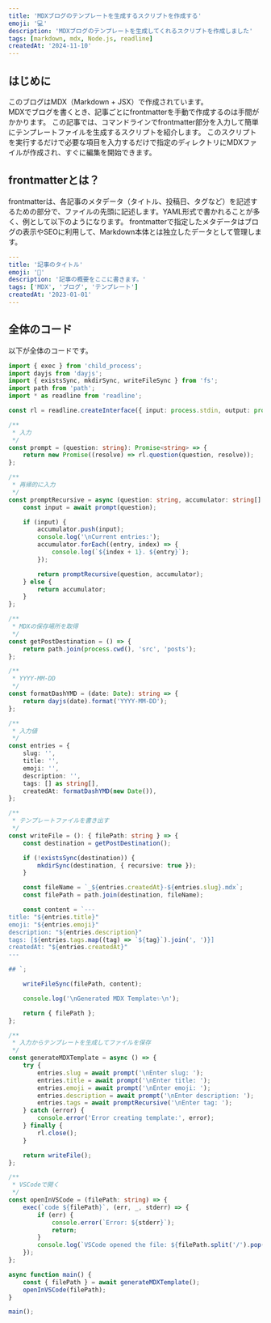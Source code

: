 ```yaml
---
title: 'MDXブログのテンプレートを生成するスクリプトを作成する'
emoji: '💻'
description: 'MDXブログのテンプレートを生成してくれるスクリプトを作成しました'
tags: [markdown, mdx, Node.js, readline]
createdAt: '2024-11-10'
---
```


## はじめに

このブログはMDX（Markdown + JSX）で作成されています。  
MDXでブログを書くとき、記事ごとにfrontmatterを手動で作成するのは手間がかかります。
この記事では、コマンドラインでfrontmatter部分を入力して簡単にテンプレートファイルを生成するスクリプトを紹介します。
このスクリプトを実行するだけで必要な項目を入力するだけで指定のディレクトリにMDXファイルが作成され、すぐに編集を開始できます。

## frontmatterとは？

frontmatterは、各記事のメタデータ（タイトル、投稿日、タグなど）を記述するための部分で、ファイルの先頭に記述します。YAML形式で書かれることが多く、例として以下のようになります。
frontmatterで指定したメタデータはブログの表示やSEOに利用して、Markdown本体とは独立したデータとして管理します。

```yaml
---
title: '記事のタイトル'
emoji: '📄'
description: '記事の概要をここに書きます。'
tags: ['MDX', 'ブログ', 'テンプレート']
createdAt: '2023-01-01'
---
```

## 全体のコード

以下が全体のコードです。

```ts
import { exec } from 'child_process';
import dayjs from 'dayjs';
import { existsSync, mkdirSync, writeFileSync } from 'fs';
import path from 'path';
import * as readline from 'readline';

const rl = readline.createInterface({ input: process.stdin, output: process.stdout });

/**
 * 入力
 */
const prompt = (question: string): Promise<string> => {
	return new Promise((resolve) => rl.question(question, resolve));
};

/**
 * 再帰的に入力
 */
const promptRecursive = async (question: string, accumulator: string[] = []) => {
	const input = await prompt(question);

	if (input) {
		accumulator.push(input);
		console.log('\nCurrent entries:');
		accumulator.forEach((entry, index) => {
			console.log(`${index + 1}. ${entry}`);
		});

		return promptRecursive(question, accumulator);
	} else {
		return accumulator;
	}
};

/**
 * MDXの保存場所を取得
 */
const getPostDestination = () => {
	return path.join(process.cwd(), 'src', 'posts');
};

/**
 * YYYY-MM-DD
 */
const formatDashYMD = (date: Date): string => {
	return dayjs(date).format('YYYY-MM-DD');
};

/**
 * 入力値
 */
const entries = {
	slug: '',
	title: '',
	emoji: '',
	description: '',
	tags: [] as string[],
	createdAt: formatDashYMD(new Date()),
};

/**
 * テンプレートファイルを書き出す
 */
const writeFile = (): { filePath: string } => {
	const destination = getPostDestination();

	if (!existsSync(destination)) {
		mkdirSync(destination, { recursive: true });
	}

	const fileName = `_${entries.createdAt}-${entries.slug}.mdx`;
	const filePath = path.join(destination, fileName);

	const content = `---
title: "${entries.title}"
emoji: "${entries.emoji}"
description: "${entries.description}"
tags: [${entries.tags.map((tag) => `${tag}`).join(', ')}]
createdAt: "${entries.createdAt}"
---

## `;

	writeFileSync(filePath, content);

	console.log('\nGenerated MDX Template✨\n');

	return { filePath };
};

/**
 * 入力からテンプレートを生成してファイルを保存
 */
const generateMDXTemplate = async () => {
	try {
		entries.slug = await prompt('\nEnter slug: ');
		entries.title = await prompt('\nEnter title: ');
		entries.emoji = await prompt('\nEnter emoji: ');
		entries.description = await prompt('\nEnter description: ');
		entries.tags = await promptRecursive('\nEnter tag: ');
	} catch (error) {
		console.error('Error creating template:', error);
	} finally {
		rl.close();
	}

	return writeFile();
};

/**
 * VSCodeで開く
 */
const openInVSCode = (filePath: string) => {
	exec(`code ${filePath}`, (err, _, stderr) => {
		if (err) {
			console.error(`Error: ${stderr}`);
			return;
		}
		console.log(`VSCode opened the file: ${filePath.split('/').pop()}`);
	});
};

async function main() {
	const { filePath } = await generateMDXTemplate();
	openInVSCode(filePath);
}

main();
```

